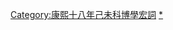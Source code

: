 {{Navbox
|name = 康熙十八年己未科博學宏詞
|title = 康熙十八年（[[1679年]]）己未科[[博學鴻儒科|博學宏詞]]
|titlestyle = background-color:#FFD700;
|image =
|style = width:100%; text-align:center; 
|groupstyle = text-align:center; background-color:#FFD700;
|liststyle = text-align:center;
|state = {{{state<includeonly>|collapsed</includeonly>}}}

|group1 = 第一等<br>共20名
|list1 = [[彭孫遹]] - [[倪燦|倪　燦]] - [[張烈 (康熙進士)|張　烈]] - [[汪霦|汪　霦]] - [[喬萊|喬　萊]] - [[王頊齡]] - [[李因篤]] - [[秦松齡]] - [[周清原]] - [[陳維崧]]<br>[[徐嘉炎]] - [[陸葇|陸　葇]] - [[馮勗|馮　勗]] - [[錢中諧]] - [[汪楫|汪　楫]] - [[袁佑|袁　佑]] - [[朱彝尊]] - [[湯斌|湯　斌]] - [[汪琬|汪　琬]] - [[丘象隨]]

|group2 = 第二等<br>共30名
|list2 = [[李來泰]] - [[潘耒|潘　耒]] - [[沈珩|沈　珩]] - [[施閏章]] - [[米漢雯]] - [[黃與堅]] - [[李鎧|李　鎧]] - [[徐釚|徐　釚]] - [[沈筠|沈　筠]] - [[周慶曾]]<br>[[尤侗|尤　侗]] - [[范必英]] - [[崔如岳]] - [[張鴻烈]] - [[方象瑛]] - [[李澄中]] - [[吳元龍]] - [[龐塏|龐　塏]] - [[毛奇齡]] - [[錢金甫]]<br>[[吳任臣]] - [[陳鴻績]] - [[曹宜溥]] - [[毛升芳]] - [[曹禾|曹　禾]] - [[黎騫|黎　騫]] - [[高詠|高　詠]] - [[龍燮|龍　燮]] - [[邵遠平]] - [[嚴繩孫]]

|belowstyle = text-align: center; background-color:#FFD700;
|below=　
}}
[[Category:康熙十八年己未科博學宏詞]]<noinclude>

[[Category:康熙十八年己未科博學宏詞|*]]</noinclude>